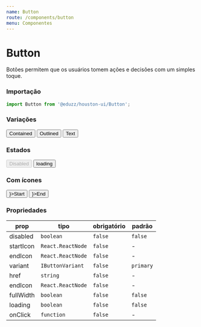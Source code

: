 ```yaml
---
name: Button
route: /components/button
menu: Componentes
---
```





# Button

Botões permitem que os usuários tomem ações e decisões com um simples toque.

### Importação

```js
import Button from '@eduzz/houston-ui/Button';
```

### Variações

<Playground>
  <Row>
    <Column>
      <Button>Contained</Button>
    </Column>
    <Column>
      <Button variant='outlined'>Outlined</Button>
    </Column>
    <Column>
      <Button variant='text'>Text</Button>
    </Column>
  </Row>
</Playground>

### Estados

<Playground>
  <Row>
    <Column>
      <Button disabled>Disabled</Button>
    </Column>
    <Column>
      <Button loading>loading</Button>
    </Column>
  </Row>
</Playground>

### Com ícones

<Playground>
  <Row>
    <Column>
      <Button startIcon={<InsertEmoticonIcon />}>Start</Button>
    </Column>
    <Column>
      <Button endIcon={<InsertEmoticonIcon />}>End</Button>
    </Column>
  </Row>
</Playground>

### Propriedades

| prop      | tipo              | obrigatório | padrão    |
| --------- | ----------------- | ----------- | --------- |
| disabled  | `boolean`         | `false`     | `false`   |
| startIcon | `React.ReactNode` | `false`     | -         |
| endIcon   | `React.ReactNode` | `false`     | -         |
| variant   | `IButtonVariant`  | `false`     | `primary` |
| href      | `string`          | `false`     | -         |
| endIcon   | `React.ReactNode` | `false`     | -         |
| fullWidth | `boolean`         | `false`     | `false`   |
| loading   | `boolean`         | `false`     | `false`   |
| onClick   | `function`        | `false`     | -         |
